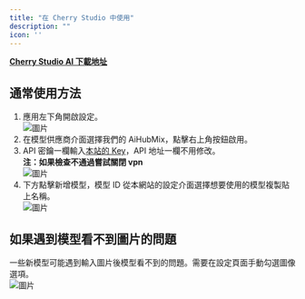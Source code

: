 ```yaml
---
title: "在 Cherry Studio 中使用"
description: ""
icon: ''
---
```


**[Cherry Studio AI 下載地址](https://easys.run/cherry-studio/)**

## 通常使用方法
1. 應用左下角開啟設定。  
![圖片](../../public/cn/CS1.png)  
2. 在模型供應商介面選擇我們的 AiHubMix，點擊右上角按鈕啟用。  
3. API 密鑰一欄輸入[本站的 Key](https://aihubmix.com/token)，API 地址一欄不用修改。  
**注：如果檢查不通過嘗試關閉 vpn**  
![圖片](../../public/cn/CS2.png) 
4. 下方點擊新增模型，模型 ID 從本網站的設定介面選擇想要使用的模型複製貼上名稱。  
![圖片](../../public/cn/CS3.png) 

## 如果遇到模型看不到圖片的問題
一些新模型可能遇到輸入圖片後模型看不到的問題。需要在設定頁面手動勾選圖像選項。  
![圖片](../../public/cn/cs4.png)